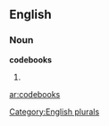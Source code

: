 ==English==

===Noun===
'''codebooks'''

# {{plural of|[[codebook]]}}

[[Category:English plurals]]

[[ar:codebooks]]